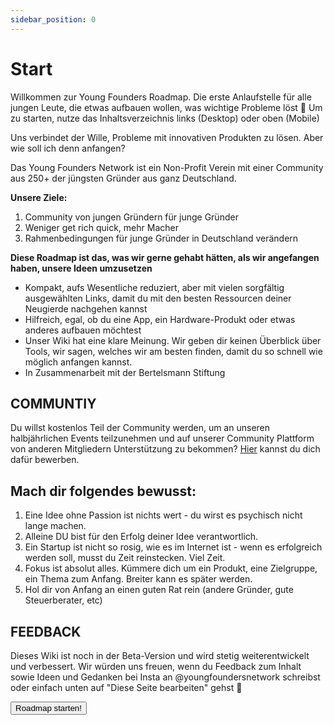 ```yaml
---
sidebar_position: 0
---
```


# Start

<Admonition type="info" icon="🚀">
  Willkommen zur Young Founders Roadmap. Die erste Anlaufstelle für alle jungen
  Leute, die etwas aufbauen wollen, was wichtige Probleme löst
</Admonition>

<Admonition type="info" icon="🏁">
  🏁 Um zu starten, nutze das Inhaltsverzeichnis links (Desktop) oder oben
  (Mobile)
</Admonition>

Uns verbindet der Wille, Probleme mit innovativen Produkten zu lösen. Aber wie soll ich denn anfangen?

Das Young Founders Network ist ein Non-Profit Verein mit einer Community aus 250+ der jüngsten Gründer aus ganz Deutschland.

**Unsere Ziele:**

1. Community von jungen Gründern für junge Gründer
2. Weniger get rich quick, mehr Macher
3. Rahmenbedingungen für junge Gründer in Deutschland verändern

**Diese Roadmap ist das, was wir gerne gehabt hätten, als wir angefangen haben, unsere Ideen umzusetzen**

- Kompakt, aufs Wesentliche reduziert, aber mit vielen sorgfältig ausgewählten Links, damit du mit den besten Ressourcen deiner Neugierde nachgehen kannst
- Hilfreich, egal, ob du eine App, ein Hardware-Produkt oder etwas anderes aufbauen möchtest
- Unser Wiki hat eine klare Meinung. Wir geben dir keinen Überblick über Tools, wir sagen, welches wir am besten finden, damit du so schnell wie möglich anfangen kannst.
- In Zusammenarbeit mit der Bertelsmann Stiftung

## COMMUNTIY

Du willst kostenlos Teil der Community werden, um an unseren halbjährlichen Events teilzunehmen und auf unserer
Community Plattform von anderen Mitgliedern Unterstützung zu bekommen? [Hier](https://youngfounders.network/become-member) kannst du dich dafür bewerben.

## Mach dir folgendes bewusst:
1. Eine Idee ohne Passion ist nichts wert - du wirst es psychisch nicht lange machen.
2. Alleine DU bist für den Erfolg deiner Idee verantwortlich.
3. Ein Startup ist nicht so rosig, wie es im Internet ist - wenn es erfolgreich werden soll, musst du Zeit reinstecken. Viel Zeit.
4. Fokus ist absolut alles. Kümmere dich um ein Produkt, eine Zielgruppe, ein Thema zum Anfang. Breiter kann es später werden.
5. Hol dir von Anfang an einen guten Rat rein (andere Gründer, gute Steuerberater, etc)

## FEEDBACK

Dieses Wiki ist noch in der Beta-Version und wird stetig weiterentwickelt und verbessert.
Wir würden uns freuen, wenn du Feedback zum Inhalt sowie Ideen und Gedanken bei Insta an @youngfoundersnetwork schreibst oder einfach unten auf "Diese Seite bearbeiten" gehst 💛

<Button destination="/roadmap/docs/startup-basics/product/find-problem">Roadmap starten!</Button>
